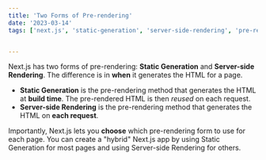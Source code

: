 ```yaml
---
title: 'Two Forms of Pre-rendering'
date: '2023-03-14'
tags: ['next.js', 'static-generation', 'server-side-rendering', 'pre-rendering', 'nextjs-features', 'web-development', 'hybrid-applications']


---
```


Next.js has two forms of pre-rendering: **Static Generation** and **Server-side Rendering**. The difference is in **when** it generates the HTML for a page.

- **Static Generation** is the pre-rendering method that generates the HTML at **build time**. The pre-rendered HTML is then _reused_ on each request.
- **Server-side Rendering** is the pre-rendering method that generates the HTML on **each request**.

Importantly, Next.js lets you **choose** which pre-rendering form to use for each page. You can create a "hybrid" Next.js app by using Static Generation for most pages and using Server-side Rendering for others.
